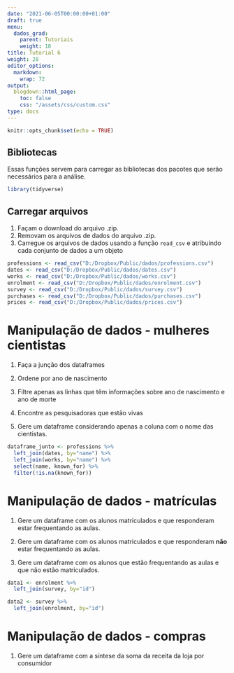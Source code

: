 ```yaml
---
date: "2021-06-05T00:00:00+01:00"
draft: true
menu:
  dados_grad:
    parent: Tutoriais
    weight: 18
title: Tutorial 6
weight: 28
editor_options: 
  markdown: 
    wrap: 72
output: 
  blogdown::html_page:
    toc: false
    css: "/assets/css/custom.css"
type: docs
---
```


```r
knitr::opts_chunk$set(echo = TRUE)
```

## Bibliotecas

Essas funções servem para carregar as bibliotecas dos pacotes que serão necessários para a análise. 

```r
library(tidyverse)
```

## Carregar arquivos

1. Façam o download do arquivo .zip. 
2. Removam os arquivos de dados do arquivo .zip.
3. Carregue os arquivos de dados usando a função `read_csv` e atribuindo cada conjunto de dados a um objeto


```r
professions <- read_csv("D:/Dropbox/Public/dados/professions.csv")
dates <- read_csv("D:/Dropbox/Public/dados/dates.csv")
works <- read_csv("D:/Dropbox/Public/dados/works.csv")
enrolment <- read_csv("D:/Dropbox/Public/dados/enrolment.csv")
survey <- read_csv("D:/Dropbox/Public/dados/survey.csv")
purchases <- read_csv("D:/Dropbox/Public/dados/purchases.csv")
prices <- read_csv("D:/Dropbox/Public/dados/prices.csv")
```

# Manipulação de dados - mulheres cientistas

1. Faça a junção dos dataframes

2. Ordene por ano de nascimento

3. Filtre apenas as linhas que têm informações sobre ano de nascimento e ano de morte

4. Encontre as pesquisadoras que estão vivas

5. Gere um dataframe considerando apenas a coluna com o nome das cientistas.

```r
dataframe_junto <- professions %>%
  left_join(dates, by="name") %>% 
  left_join(works, by="name") %>% 
  select(name, known_for) %>% 
  filter(!is.na(known_for))

```

# Manipulação de dados - matrículas

1. Gere um dataframe com os alunos matriculados e que responderam estar frequentando as aulas.

2. Gere um dataframe com os alunos matriculados e que responderam **não** estar frequentando as aulas.

3. Gere um dataframe com os alunos que estão frequentando as aulas e que não estão matriculados.


```r
data1 <- enrolment %>% 
  left_join(survey, by="id")

data2 <- survey %>% 
  left_join(enrolment, by="id")
```

# Manipulação de dados - compras

1. Gere um dataframe com a síntese da soma da receita da loja por consumidor 

```r

```

